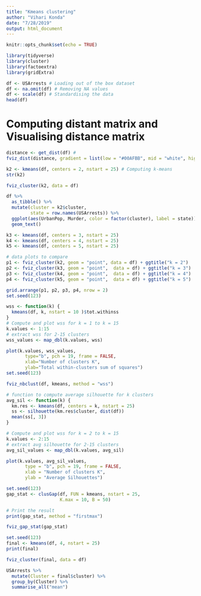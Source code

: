 ```yaml
---
title: "Kmeans clustering"
author: "Vihari Konda"
date: "7/28/2019"
output: html_document
---
```


```r
knitr::opts_chunk$set(echo = TRUE)
```

```r
library(tidyverse) 
library(cluster)    
library(factoextra)
library(gridExtra)
```

```r
df <- USArrests # Loading out of the box dataset
df <- na.omit(df) # Removing NA values
df <- scale(df) # Standardising the data 
head(df) 
```

# Computing distant matrix and Visualising distance matrix
```r
distance <- get_dist(df) # 
fviz_dist(distance, gradient = list(low = "#00AFBB", mid = "white", high = "#FC4E07")) 

```

```r
k2 <- kmeans(df, centers = 2, nstart = 25) # Computing k-means 
str(k2)
```

```r
fviz_cluster(k2, data = df)
```

```r
df %>%
  as_tibble() %>%
  mutate(cluster = k2$cluster,
         state = row.names(USArrests)) %>%
  ggplot(aes(UrbanPop, Murder, color = factor(cluster), label = state)) +
  geom_text() 
```

```r
k3 <- kmeans(df, centers = 3, nstart = 25)
k4 <- kmeans(df, centers = 4, nstart = 25)
k5 <- kmeans(df, centers = 5, nstart = 25)
```

```r
# data plots to compare
p1 <- fviz_cluster(k2, geom = "point", data = df) + ggtitle("k = 2")
p2 <- fviz_cluster(k3, geom = "point",  data = df) + ggtitle("k = 3")
p3 <- fviz_cluster(k4, geom = "point",  data = df) + ggtitle("k = 4")
p4 <- fviz_cluster(k5, geom = "point",  data = df) + ggtitle("k = 5")
```

```r
grid.arrange(p1, p2, p3, p4, nrow = 2)
set.seed(123)
```

```r
wss <- function(k) {
  kmeans(df, k, nstart = 10 )$tot.withinss
}
# Compute and plot wss for k = 1 to k = 15
k.values <- 1:15
# extract wss for 2-15 clusters
wss_values <- map_dbl(k.values, wss)
```

```r
plot(k.values, wss_values,
       type="b", pch = 19, frame = FALSE, 
       xlab="Number of clusters K",
       ylab="Total within-clusters sum of squares")
set.seed(123)
```

```r
fviz_nbclust(df, kmeans, method = "wss")
```

```r
# function to compute average silhouette for k clusters
avg_sil <- function(k) {
  km.res <- kmeans(df, centers = k, nstart = 25)
  ss <- silhouette(km.res$cluster, dist(df))
  mean(ss[, 3])
}

# Compute and plot wss for k = 2 to k = 15
k.values <- 2:15
# extract avg silhouette for 2-15 clusters
avg_sil_values <- map_dbl(k.values, avg_sil)
```

```r
plot(k.values, avg_sil_values,
       type = "b", pch = 19, frame = FALSE, 
       xlab = "Number of clusters K",
       ylab = "Average Silhouettes")
```

```r
set.seed(123)
gap_stat <- clusGap(df, FUN = kmeans, nstart = 25,
                    K.max = 10, B = 50)
```

```r
# Print the result
print(gap_stat, method = "firstmax")
```

```r
fviz_gap_stat(gap_stat)
```
```r
set.seed(123)
final <- kmeans(df, 4, nstart = 25)
print(final)
```

```r
fviz_cluster(final, data = df)
```

```r
USArrests %>%
  mutate(Cluster = final$cluster) %>%
  group_by(Cluster) %>%
  summarise_all("mean")
```

